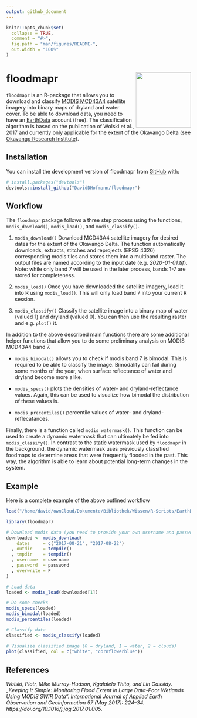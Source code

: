 ```yaml
---
output: github_document
---
```


<!-- README.md is generated from README.Rmd. Please edit that file -->

```r
knitr::opts_chunk$set(
  collapse = TRUE,
  comment = "#>",
  fig.path = "man/figures/README-",
  out.width = "100%"
)
```

# floodmapr <img src="man/figures/FloodmaprLogo.png" align="right" width="150" height="150"/>
`floodmapr` is an R-package that allows you to download and classify  [MODIS
MCD43A4](https://lpdaac.usgs.gov/products/mcd43a4v006/) satellite imagery into
binary maps of dryland and water cover. To be able to download data, you need to
have an [EarthData](https://earthdata.nasa.gov/) account (free). The
classification algorithm is based on the publication of Wolski et al., 2017 and
currently only applicable for the extent of the Okavango Delta (see [Okavango
Research Institute](http://www.okavangodata.ub.bw/ori/monitoring/flood_maps/#)).

## Installation
You can install the development version of floodmapr from
[GitHub](https://github.com/) with:

``` r
# install.packages("devtools")
devtools::install_github("DavidDHofmann/floodmapr")
```

## Workflow
The `floodmapr` package follows a three step process using the functions,
`modis_download()`, `modis_load()`, and `modis_classify()`.

1. `modis_download()` Download MCD43A4 satellite imagery for desired dates for
the extent of the Okavango Delta. The function automatically downloads,
extracts, stitches and reprojects (EPSG 4326) corresponding modis tiles and
stores them into a multiband raster. The output files are named according to the
input date (e.g. *2020-01-01.tif*). Note: while only band 7 will be used in the
later process, bands 1-7 are stored for completeness.

2. `modis_load()` Once you have downloaded the satellite imagery, load it into R
using `modis_load()`. This will only load band 7 into your current R session.

3. `modis_classify()` Classify the satellite image into a binary map of water
(valued 1) and dryland (valued 0). You can then use the resulting raster and
e.g. `plot()` it.

In addition to the above described main functions there are some additional
helper functions that allow you to do some preliminary analysis on MODIS MCD43A4
band 7.

- `modis_bimodal()` allows you to check if modis band 7 is bimodal. This is
  required to be able to classify the image. Bimodality can fail during some
  months of the year, when surface reflectance of water and dryland become more
  alike.

- `modis_specs()` plots the densities of water- and dryland-reflectance values.
  Again, this can be used to visualize how bimodal the distribution of these
  values is.

- `modis_precentiles()` percentile values of water- and dryland-reflecatances.

Finally, there is a function called `modis_watermask()`. This function can be
used to create a dynamic watermask that can ultimately be fed into
`modis_classify()`. In contrast to the static watermask used by `floodmapr` in
the background, the dynamic watermask uses previously classified foodmaps to
determine areas that were frequently flooded in the past. This way, the
algorithm is able to learn about potential long-term changes in the system.

## Example
Here is a complete example of the above outlined workflow

```r
load("/home/david/ownCloud/Dokumente/Bibliothek/Wissen/R-Scripts/EarthDataLogin.rds")
```

```r
library(floodmapr)

# Download modis data (you need to provide your own username and password)
downloaded <- modis_download(
    dates     = c("2017-08-21", "2017-08-22")
  , outdir    = tempdir()
  , tmpdir    = tempdir()
  , username  = username
  , password  = password
  , overwrite = F
)

# Load data
loaded <- modis_load(downloaded[1])

# Do some checks
modis_specs(loaded)
modis_bimodal(loaded)
modis_percentiles(loaded)

# Classify data
classified <- modis_classify(loaded)

# Visualize classified image (0 = dryland, 1 = water, 2 = clouds)
plot(classified, col = c("white", "cornflowerblue"))
```

## References
*Wolski, Piotr, Mike Murray-Hudson, Kgalalelo Thito, und Lin Cassidy. „Keeping It
Simple: Monitoring Flood Extent in Large Data-Poor Wetlands Using MODIS SWIR
Data“. International Journal of Applied Earth Observation and Geoinformation 57
(May 2017): 224–34. https://doi.org/10.1016/j.jag.2017.01.005.*

